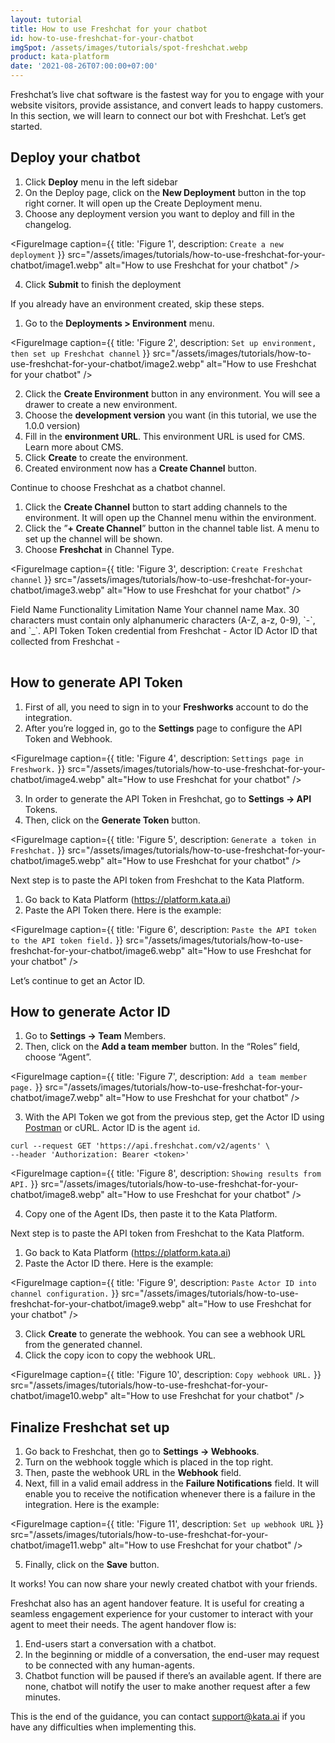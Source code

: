 ```yaml
---
layout: tutorial
title: How to use Freshchat for your chatbot
id: how-to-use-freshchat-for-your-chatbot
imgSpot: /assets/images/tutorials/spot-freshchat.webp
product: kata-platform
date: '2021-08-26T07:00:00+07:00'
---
```


Freshchat’s live chat software is the fastest way for you to engage with your website visitors, provide assistance, and convert leads to happy customers. In this section, we will learn to connect our bot with Freshchat. Let’s get started.

## Deploy your chatbot

1. Click **Deploy** menu in the left sidebar
2. On the Deploy page, click on the **New Deployment** button in the top right corner. It will open up the Create Deployment menu.
3. Choose any deployment version you want to deploy and fill in the changelog.

<FigureImage
  caption={{ title: 'Figure 1', description: `Create a new deployment` }}
  src="/assets/images/tutorials/how-to-use-freshchat-for-your-chatbot/image1.webp"
  alt="How to use Freshchat for your chatbot"
/>

4. Click **Submit** to finish the deployment

If you already have an environment created, skip these steps.

1. Go to the **Deployments > Environment** menu.

<FigureImage
  caption={{ title: 'Figure 2', description: `Set up environment, then set up Freshchat channel` }}
  src="/assets/images/tutorials/how-to-use-freshchat-for-your-chatbot/image2.webp"
  alt="How to use Freshchat for your chatbot"
/>

2. Click the **Create Environment** button in any environment. You will see a drawer to create a new environment.
3. Choose the **development version** you want (in this tutorial, we use the 1.0.0 version)
4. Fill in the **environment URL**. This environment URL is used for CMS. Learn more about CMS.
5. Click **Create** to create the environment.
6. Created environment now has a **Create Channel** button.

Continue to choose Freshchat as a chatbot channel.

1. Click the **Create Channel** button to start adding channels to the environment. It will open up the Channel menu within the environment.
2. Click the ”**+ Create Channel**” button in the channel table list. A menu to set up the channel will be shown.
3. Choose **Freshchat** in Channel Type.

<FigureImage
  caption={{ title: 'Figure 3', description: `Create Freshchat channel` }}
  src="/assets/images/tutorials/how-to-use-freshchat-for-your-chatbot/image3.webp"
  alt="How to use Freshchat for your chatbot"
/>

<Table>
  <TableHead>
    <TableHeadRow>
      <TableHeadCell>Field Name</TableHeadCell>
      <TableHeadCell>Functionality</TableHeadCell>
      <TableHeadCell>Limitation</TableHeadCell>
    </TableHeadRow>
  </TableHead>
  <TableBody>
    <TableBodyRow>
      <TableBodyCell>Name</TableBodyCell>
      <TableBodyCell>Your channel name</TableBodyCell>
      <TableBodyCell>
        Max. 30 characters must contain only alphanumeric characters (A-Z, a-z, 0-9), `-`, and `_`.
      </TableBodyCell>
    </TableBodyRow>
    <TableBodyRow>
      <TableBodyCell>API Token</TableBodyCell>
      <TableBodyCell>Token credential from Freshchat</TableBodyCell>
      <TableBodyCell>-</TableBodyCell>
    </TableBodyRow>
    <TableBodyRow>
      <TableBodyCell>Actor ID</TableBodyCell>
      <TableBodyCell>Actor ID that collected from Freshchat </TableBodyCell>
      <TableBodyCell>-</TableBodyCell>
    </TableBodyRow>
  </TableBody>
</Table>

## How to generate API Token

1. First of all, you need to sign in to your **Freshworks** account to do the integration.
2. After you’re logged in, go to the **Settings** page to configure the API Token and Webhook.

<FigureImage
  caption={{ title: 'Figure 4', description: `Settings page in Freshwork.` }}
  src="/assets/images/tutorials/how-to-use-freshchat-for-your-chatbot/image4.webp"
  alt="How to use Freshchat for your chatbot"
/>

3. In order to generate the API Token in Freshchat, go to **Settings → API** Tokens.
4. Then, click on the **Generate Token** button.

<FigureImage
  caption={{ title: 'Figure 5', description: `Generate a token in Freshchat.` }}
  src="/assets/images/tutorials/how-to-use-freshchat-for-your-chatbot/image5.webp"
  alt="How to use Freshchat for your chatbot"
/>

Next step is to paste the API token from Freshchat to the Kata Platform.

1. Go back to Kata Platform (<a href="https://platform.kata.ai" target="_blank"><span>http</span>s://platform.kata.ai</a>)
2. Paste the API Token there. Here is the example:

<FigureImage
  caption={{ title: 'Figure 6', description: `Paste the API token to the API token field.` }}
  src="/assets/images/tutorials/how-to-use-freshchat-for-your-chatbot/image6.webp"
  alt="How to use Freshchat for your chatbot"
/>

Let’s continue to get an Actor ID.

## How to generate Actor ID

1. Go to **Settings → Team** Members.
2. Then, click on the **Add a team member** button. In the “Roles” field, choose “Agent”.

<FigureImage
  caption={{ title: 'Figure 7', description: `Add a team member page.` }}
  src="/assets/images/tutorials/how-to-use-freshchat-for-your-chatbot/image7.webp"
  alt="How to use Freshchat for your chatbot"
/>

3. With the API Token we got from the previous step, get the Actor ID using <a href="https://www.postman.com/" target="_blank">Postman</a> or cURL. Actor ID is the agent `id`.

```
curl --request GET 'https://api.freshchat.com/v2/agents' \
--header 'Authorization: Bearer <token>'
```

<FigureImage
  caption={{ title: 'Figure 8', description: `Showing results from API.` }}
  src="/assets/images/tutorials/how-to-use-freshchat-for-your-chatbot/image8.webp"
  alt="How to use Freshchat for your chatbot"
/>

4. Copy one of the Agent IDs, then paste it to the Kata Platform.

Next step is to paste the API token from Freshchat to the Kata Platform.

1. Go back to Kata Platform (<a href="https://platform.kata.ai" target="_blank"><span>http</span>s://platform.kata.ai</a>)
2. Paste the Actor ID there. Here is the example:

<FigureImage
  caption={{ title: 'Figure 9', description: `Paste Actor ID into channel configuration.` }}
  src="/assets/images/tutorials/how-to-use-freshchat-for-your-chatbot/image9.webp"
  alt="How to use Freshchat for your chatbot"
/>

3. Click **Create** to generate the webhook. You can see a webhook URL from the generated channel.
4. Click the copy icon to copy the webhook URL.

<FigureImage
  caption={{ title: 'Figure 10', description: `Copy webhook URL.` }}
  src="/assets/images/tutorials/how-to-use-freshchat-for-your-chatbot/image10.webp"
  alt="How to use Freshchat for your chatbot"
/>

## Finalize Freshchat set up

1. Go back to Freshchat, then go to **Settings → Webhooks**.
2. Turn on the webhook toggle which is placed in the top right.
3. Then, paste the webhook URL in the **Webhook** field.
4. Next, fill in a valid email address in the **Failure Notifications** field. It will enable you to receive the notification whenever there is a failure in the integration. Here is the example:

<FigureImage
  caption={{ title: 'Figure 11', description: `Set up webhook URL` }}
  src="/assets/images/tutorials/how-to-use-freshchat-for-your-chatbot/image11.webp"
  alt="How to use Freshchat for your chatbot"
/>

5. Finally, click on the **Save** button.

It works! You can now share your newly created chatbot with your friends.

Freshchat also has an agent handover feature. It is useful for creating a seamless engagement experience for your customer to interact with your agent to meet their needs. The agent handover flow is:

1. End-users start a conversation with a chatbot.
2. In the beginning or middle of a conversation, the end-user may request to be connected with any human-agents.
3. Chatbot function will be paused if there’s an available agent. If there are none, chatbot will notify the user to make another request after a few minutes.

This is the end of the guidance, you can contact support@kata.ai if you have any difficulties when implementing this.
